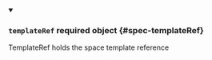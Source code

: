 


<details className="config-field" data-expandable="true" open>
<summary>

### `templateRef` <span className="config-field-required" data-required="false">required</span> <span className="config-field-type">object</span> <span className="config-field-default"></span> <span className="config-field-enum"></span> {#spec-templateRef}

TemplateRef holds the space template reference

</summary>

<PartialTemplateRefreference />


</details>
